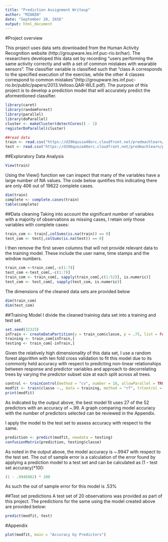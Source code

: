 ---
title: "Prediction Assignment Writeup"
author: "MZANIN"
date: "September 20, 2016"
output: html_document
---
#Project overview

This project uses data sets downloaded from the Human Activity Recognition website (http://groupware.les.inf.puc-rio.br/har). The researchers developed this data set by recording "users performing
the same activity correctly and with a set of common mistakes with wearable sensors". The classifier variable is classified such that "class A corresponds to the specified execution of the exercise, while the other 4 classes correspond to common mistakes"(http://groupware.les.inf.puc-rio.br/public/papers/2013.Velloso.QAR-WLE.pdf). The purpose of this project is to develop a prediction model that will accurately predict the aformentioned classifier.

```{r, include=FALSE}
library(caret)
library(randomForest)
library(parallel)
library(doParallel)
cluster <- makeCluster(detectCores() - 1)
registerDoParallel(cluster)
```

```{r, cache=TRUE}
##read data
train <- read.csv("https://d396qusza40orc.cloudfront.net/predmachlearn/pml-training.csv", header = TRUE, na.strings = c("","", "NA"))
test <- read.csv("https://d396qusza40orc.cloudfront.net/predmachlearn/pml-testing.csv", header = TRUE, na.strings = c("","", "NA"))
```

##Exploratory Data Analysis
```{r, results="hide"}
View(train)
```
Using the View() function we can inspect that many of the variables have a large number of NA values. The code below quntifies this indicating there are only 406 out of 19622 complete cases.
```{r}
dim(train)
complete <- complete.cases(train)
table(complete)
```

##Data cleaning
Taking into account the significant number of variables with a majority of observations as missing cases, I retain only those variables with complete cases:
```{r}
train_com <- train[,colSums(is.na(train)) == 0]
test_com <- test[,colSums(is.na(test)) == 0]
```
I then remove the first seven columns that will not provide relevant data to the training model. These include the user name, time stamps and the window numbers.
```{r}
train_com <-train_com[,-c(1:7)]
test_com <-test_com[,-c(1:7)]
train_com <- train_com[, sapply(train_com[,c(1:52)], is.numeric)]
test_com <- test_com[, sapply(test_com, is.numeric)]
```
The dimensions of the cleaned data sets are provided below
```{r}
dim(train_com)
dim(test_com)
```

##Training Model
I divide the cleaned training data set into a training and test set.
```{r}
set.seed(32323)
inTrain <- createDataPartition(y = train_com$classe, p = .75, list = FALSE)
training <- train_com[inTrain,]
testing <- train_com[-inTrain,]
```

Given the relatively high dimensionality of this data set, I use a random forest algorithm with ten fold cross validation to fit this model due to its commonly held accuracy with respect to predicting non-linear relationships between response and predictor variables and approach to decorrelating trees by varying the predictor subset size at each split across all trees.

```{r, message=FALSE, cache=TRUE}
control <- trainControl(method = "cv", number = 10, allowParallel = TRUE)
modfit <- train(classe ~., data = training, method = "rf", trControl = control)
print(modfit)
```

As indicated by the output above, the best model fit uses 27 of the 52 predictors with an accuracy of ~.99. A graph comparing model accuracy with the number of predictors selected can be reviewed in the Appendix.

I apply the model to the test set to assess accuracy with respect to the same.

```{r}
prediction <- predict(modfit, newdata = testing)
confusionMatrix(prediction, testing$classe)
```

As noted in the output above, the model accuracy is ~.9947 with respect to the test set. The out of sample error is a calculation of the error found by applying a prediction model to a test set and can be calculated as (1 - test set accuracy)*100:

```{r}
(1 - .9946982) * 100
```

As such the out of sample error for this model is .53%

##Test set predictions
A test set of 20 observations was provided as part of this project. The predictions for the same using the model created above are provided below:

```{r}
predict(modfit, test)
```

#Appendix
```{r}
plot(modfit, main = "Accuracy by Predictors")
```

